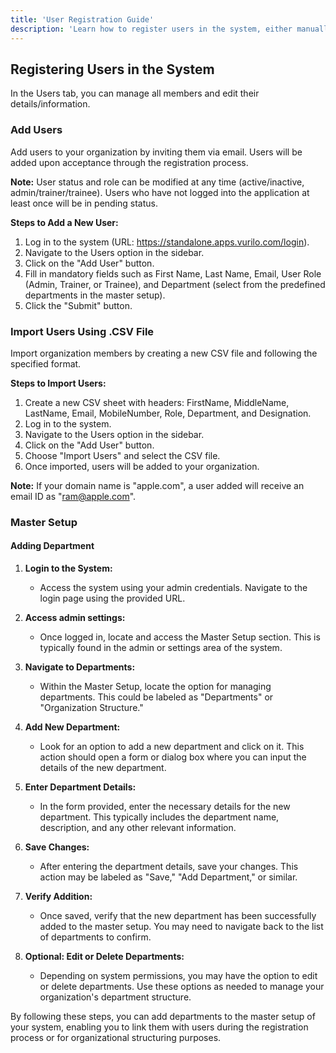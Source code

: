 ```yaml
---
title: 'User Registration Guide'
description: 'Learn how to register users in the system, either manually or by importing via a CSV file.'
---
```


## Registering Users in the System

In the Users tab, you can manage all members and edit their details/information.

### Add Users

Add users to your organization by inviting them via email. Users will be added upon acceptance through the registration process.

**Note:** User status and role can be modified at any time (active/inactive, admin/trainer/trainee). Users who have not logged into the application at least once will be in pending status.

**Steps to Add a New User:**
1. Log in to the system (URL: https://standalone.apps.vurilo.com/login).
2. Navigate to the Users option in the sidebar.
3. Click on the "Add User" button.
4. Fill in mandatory fields such as First Name, Last Name, Email, User Role (Admin, Trainer, or Trainee), and Department (select from the predefined departments in the master setup).
5. Click the "Submit" button.

### Import Users Using .CSV File

Import organization members by creating a new CSV file and following the specified format.

**Steps to Import Users:**
1. Create a new CSV sheet with headers: FirstName, MiddleName, LastName, Email, MobileNumber, Role, Department, and Designation.
2. Log in to the system.
3. Navigate to the Users option in the sidebar.
4. Click on the "Add User" button.
5. Choose "Import Users" and select the CSV file.
6. Once imported, users will be added to your organization.

**Note:** If your domain name is "apple.com", a user added will receive an email ID as "ram@apple.com".

### Master Setup

#### Adding Department

1. **Login to the System:**
   - Access the system using your admin credentials. Navigate to the login page using the provided URL.

2. **Access admin settings:**
   - Once logged in, locate and access the Master Setup section. This is typically found in the admin or settings area of the system.

3. **Navigate to Departments:**
   - Within the Master Setup, locate the option for managing departments. This could be labeled as "Departments" or "Organization Structure."

4. **Add New Department:**
   - Look for an option to add a new department and click on it. This action should open a form or dialog box where you can input the details of the new department.

5. **Enter Department Details:**
   - In the form provided, enter the necessary details for the new department. This typically includes the department name, description, and any other relevant information.

6. **Save Changes:**
   - After entering the department details, save your changes. This action may be labeled as "Save," "Add Department," or similar.

7. **Verify Addition:**
   - Once saved, verify that the new department has been successfully added to the master setup. You may need to navigate back to the list of departments to confirm.

8. **Optional: Edit or Delete Departments:**
   - Depending on system permissions, you may have the option to edit or delete departments. Use these options as needed to manage your organization's department structure.

By following these steps, you can add departments to the master setup of your system, enabling you to link them with users during the registration process or for organizational structuring purposes.

